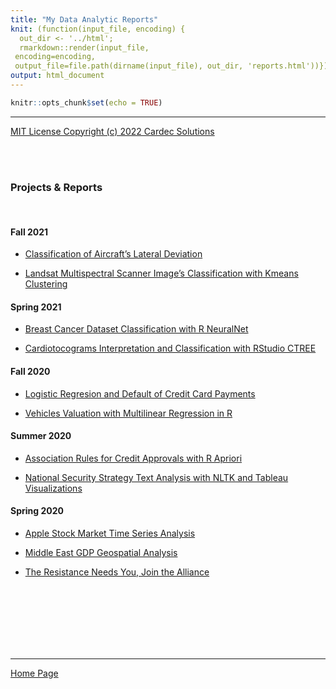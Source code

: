 ```yaml
---
title: "My Data Analytic Reports"
knit: (function(input_file, encoding) {
  out_dir <- '../html';
  rmarkdown::render(input_file,
 encoding=encoding,
 output_file=file.path(dirname(input_file), out_dir, 'reports.html'))})
output: html_document
---
```

```r
knitr::opts_chunk$set(echo = TRUE)
```
---

[MIT License Copyright (c) 2022 Cardec Solutions](mit_license.html) 

<br/><br/>

### Projects & Reports  

<br/>

#### Fall 2021

- [Classification of Aircraft's Lateral Deviation](../reports/ClassificationACFTLateralDeviation.pdf)

- [Landsat Multispectral Scanner Image's Classification with Kmeans Clustering](../reports/UnsupervisedLearningKmeans.pdf)

#### Spring 2021

- [Breast Cancer Dataset Classification with R NeuralNet](../reports/NeuralNetworksR.pdf)

- [Cardiotocograms Interpretation and Classification with RStudio CTREE](../ctree/ctree.html)

#### Fall 2020

- [Logistic Regresion and Default of Credit Card Payments](../reports/LogisticRegression.pdf)

- [Vehicles Valuation with Multilinear Regression in R](../reports/MultipleLinearRegression.pdf)

#### Summer 2020

- [Association Rules for Credit Approvals with R Apriori](../reports/AssociationApriori.pdf)

- [National Security Strategy Text Analysis with NLTK and Tableau Visualizations](../text_analysis/README.html)

#### Spring 2020

- [Apple Stock Market Time Series Analysis](time_series.html)

- [Middle East GDP Geospatial Analysis](../infographic/geospatial_analysis.png)  

- [The Resistance Needs You, Join the Alliance](../infographic/jointhealliance.png)

<br/><br/><br/><br/>  <br/><br/> 

---  

[Home Page](../index.html)
